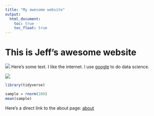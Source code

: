 ```yaml
---
title: "My awesome website"
output: 
  html_document:
    toc: true
    toc_float: true
--- 
```


# This is Jeff's awesome website

![](https://media.giphy.com/media/drXGoW1iudhKw/giphy.gif)
 Here's some text. I like the internet. I use [google](https://www.google.com/) to do data science.

![](images/pumpkincat.png)
 
```r
library(tidyverse)

sample = rnorm(100)
mean(sample)
```

Here's a direct link to the about page: [about](about.html)